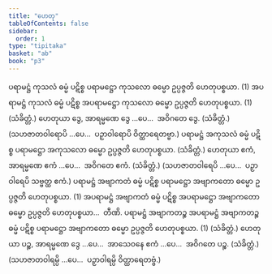 ```yaml
---
title: "ဟေတု"
tableOfContents: false
sidebar:
  order: 1
type: "tipitaka"
basket: "ab"
book: "p3"
---
```



<DynamicBreadcrumb />

<Division number="9" book="p3" e="ch" v="39" p="391">

<Paragraph number="1973" book="p3">
ပရာမဋ္ဌံ ကုသလံ ဓမ္မံ ပဋိစ္စ ပရာမဋ္ဌော ကုသလော ဓမ္မော ဥပ္ပဇ္ဇတိ ဟေတုပစ္စယာ. (1)
</Paragraph>

<Paragraph number="1974" book="p3">
အပရာမဋ္ဌံ ကုသလံ ဓမ္မံ ပဋိစ္စ အပရာမဋ္ဌော ကုသလော ဓမ္မော ဥပ္ပဇ္ဇတိ ဟေတုပစ္စယာ. (1) (သံခိတ္တံ.)
</Paragraph>

</Division>
<Division number="10" book="p3" e="ch" v="39" p="391">

<Paragraph number="1975" book="p3">
ဟေတုယာ ဒွေ, အာရမ္မဏေ ဒွေ …ပေ…  အဝိဂတေ ဒွေ. (သံခိတ္တံ.)
</Paragraph>

<Paragraph number="1976" book="p3">
(သဟဇာတဝါရောပိ …ပေ…  ပဉှာဝါရောပိ ဝိတ္ထာရေတဗ္ဗာ.)
</Paragraph>

</Division>
<Division number="11" book="p3" e="ch" v="39" p="391">

<Paragraph number="1977" book="p3">
ပရာမဋ္ဌံ အကုသလံ ဓမ္မံ ပဋိစ္စ ပရာမဋ္ဌော အကုသလော ဓမ္မော ဥပ္ပဇ္ဇတိ ဟေတုပစ္စယာ. (သံခိတ္တံ.)
</Paragraph>

</Division>
<Division number="12" book="p3" e="ch" v="39" p="391">

<Paragraph number="1978" book="p3">
ဟေတုယာ ဧကံ, အာရမ္မဏေ ဧကံ …ပေ…  အဝိဂတေ ဧကံ. (သံခိတ္တံ.)
</Paragraph>

<Paragraph number="1979" book="p3">
(သဟဇာတဝါရေပိ …ပေ…  ပဉှာဝါရေပိ သဗ္ဗတ္ထ ဧကံ.)
</Paragraph>

</Division>
<Division number="13" book="p3" e="ch" v="39" p="392">

<Paragraph number="1980" book="p3">
ပရာမဋ္ဌံ အဗျာကတံ ဓမ္မံ ပဋိစ္စ ပရာမဋ္ဌော အဗျာကတော ဓမ္မော ဥပ္ပဇ္ဇတိ ဟေတုပစ္စယာ. (1)
</Paragraph>

<Paragraph number="1981" book="p3">
အပရာမဋ္ဌံ အဗျာကတံ ဓမ္မံ ပဋိစ္စ အပရာမဋ္ဌော အဗျာကတော ဓမ္မော ဥပ္ပဇ္ဇတိ ဟေတုပစ္စယာ…  တီဏိ.
</Paragraph>

<Paragraph number="1982" book="p3">
ပရာမဋ္ဌံ အဗျာကတဉ္စ အပရာမဋ္ဌံ အဗျာကတဉ္စ ဓမ္မံ ပဋိစ္စ ပရာမဋ္ဌော အဗျာကတော ဓမ္မော ဥပ္ပဇ္ဇတိ ဟေတုပစ္စယာ. (1) (သံခိတ္တံ.)
</Paragraph>

</Division>
<Division number="14" book="p3" e="ch" v="39" p="392">

<Paragraph number="1983" book="p3">
ဟေတုယာ ပဉ္စ, အာရမ္မဏေ ဒွေ …ပေ…  အာသေဝနေ ဧကံ …ပေ…  အဝိဂတေ ပဉ္စ. (သံခိတ္တံ.) (သဟဇာတဝါရမ္ပိ …ပေ…  ပဉှာဝါရမ္ပိ ဝိတ္ထာရေတဗ္ဗံ.)
</Paragraph>
</Division>